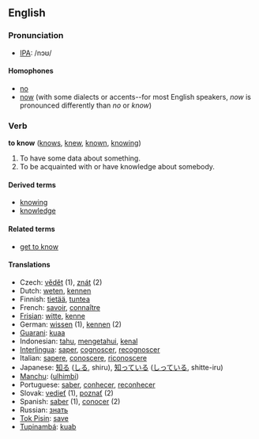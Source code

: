 ==English==
=== Pronunciation ===
*[[w:IPA|IPA]]: /nɔʊ/

==== Homophones ====
*[[no]]
*[[now]] (with some dialects or accents--for most English speakers, ''now'' is pronounced differently than ''no'' or ''know'')

=== Verb ===
'''to know''' ([[knows]], [[knew]], [[known]], [[knowing]])

#To have some data about something.
#To be acquainted with or have knowledge about somebody.

====Derived terms====
*[[knowing]]
*[[knowledge]]

====Related terms====
*[[get to know]]

==== Translations ====
*Czech: [[vědět]] (1), [[znát]] (2)
*Dutch: [[weten]], [[kennen]]
*Finnish: [[tietää]], [[tuntea]]
*French: [[savoir]], [[connaître]]
*[[Frisian]]: [[witte]], [[kenne]]
*German: [[wissen]] (1), [[kennen]] (2)
*[[Guarani]]: [[kuaa]]
*Indonesian: [[tahu]], [[tahu|mengetahui]], [[kenal]]
*[[Interlingua]]: [[saper]], [[cognoscer]], [[recognoscer]]
*Italian: [[sapere]], [[conoscere]], [[riconoscere]]
*Japanese: [[知る]] ([[しる]], shiru), [[知っている]] ([[しっている]], shitte-iru)
*[[Manchu]]: ([[ulhimbi]])
*Portuguese: [[saber]], [[conhecer]], [[reconhecer]]
*Slovak: [[vedieť]] (1), [[poznať]] (2)
*Spanish: [[saber]] (1), [[conocer]] (2)
*Russian:  [[знать]]
*[[Tok Pisin]]: [[save]]
*[[Tupinambá]]: [[kuab]]